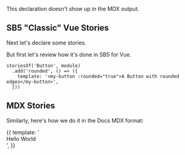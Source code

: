 

<Meta title="Addon|Docs" />

This declaration doesn't show up in the MDX output.

## SB5 "Classic" Vue Stories

Next let's declare some stories.

But first let's review how it's done in SB5 for Vue.

```
storiesOf('Button', module)
  .add('rounded', () => ({
    template: '<my-button :rounded="true">A Button with rounded edges</my-button>',
  }))
```

## MDX Stories

Similarly, here's how we do it in the Docs MDX format:

<Story name="test" height="60px">
  {{
    template: '<div>Hello World</div>',
  }}
</Story>